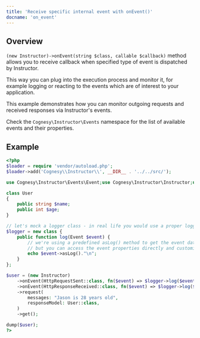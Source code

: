 ```yaml
---
title: 'Receive specific internal event with onEvent()'
docname: 'on_event'
---
```


## Overview

`(new Instructor)->onEvent(string $class, callable $callback)` method allows
you to receive callback when specified type of event is dispatched by Instructor.

This way you can plug into the execution process and monitor it, for example logging
or reacting to the events which are of interest to your application.

This example demonstrates how you can monitor outgoing requests and received responses
via Instructor's events.

Check the `Cognesy\Instructor\Events` namespace for the list of available events
and their properties.


## Example

```php
<?php
$loader = require 'vendor/autoload.php';
$loader->add('Cognesy\\Instructor\\', __DIR__ . '../../src/');

use Cognesy\Instructor\Events\Event;use Cognesy\Instructor\Instructor;use Cognesy\LLM\Http\Events\HttpRequestSent;use Cognesy\LLM\Http\Events\HttpResponseReceived;

class User
{
    public string $name;
    public int $age;
}

// let's mock a logger class - in real life you would use a proper logger, e.g. Monolog
$logger = new class {
    public function log(Event $event) {
        // we're using a predefined asLog() method to get the event data,
        // but you can access the event properties directly and customize the output
        echo $event->asLog()."\n";
    }
};

$user = (new Instructor)
    ->onEvent(HttpRequestSent::class, fn($event) => $logger->log($event))
    ->onEvent(HttpResponseReceived::class, fn($event) => $logger->log($event))
    ->request(
        messages: "Jason is 28 years old",
        responseModel: User::class,
    )
    ->get();

dump($user);
?>
```
